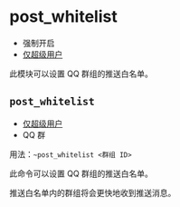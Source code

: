 # post_whitelist

-   强制开启
-   [仅超级用户](permissions)

此模块可以设置 QQ 群组的推送白名单。

## `post_whitelist`

-   [仅超级用户](permissions)
-   QQ 群

用法：`~post_whitelist <群组 ID>`

此命令可以设置 QQ 群组的推送白名单。

推送白名单内的群组将会更快地收到推送消息。
